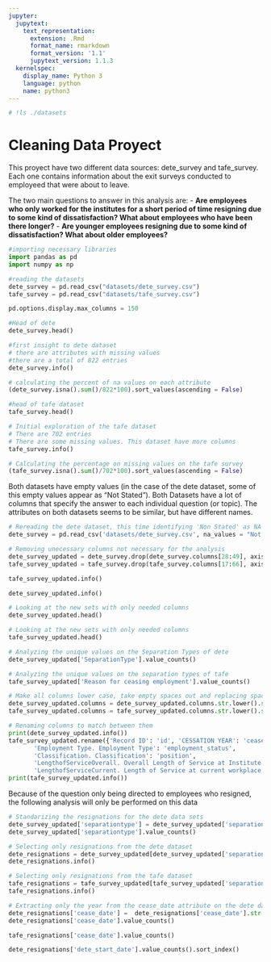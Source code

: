 ```yaml
---
jupyter:
  jupytext:
    text_representation:
      extension: .Rmd
      format_name: rmarkdown
      format_version: '1.1'
      jupytext_version: 1.1.3
  kernelspec:
    display_name: Python 3
    language: python
    name: python3
---
```


```python
# !ls ./datasets
```

# Cleaning Data Proyect
This proyect have two different data sources: dete_survey and tafe_survey. Each one contains information about the exit surveys conducted to employeed that were about to leave.

The two main questions to answer in this analysis are:
- **Are employees who only worked for the institutes for a short period of time resigning due to some kind of dissatisfaction? What about employees who have been there longer?**
- **Are younger employees resigning due to some kind of dissatisfaction? What about older employees?**

```python
#importing necessary libraries
import pandas as pd
import numpy as np
```

```python
#reading the datasets
dete_survey = pd.read_csv("datasets/dete_survey.csv")
tafe_survey = pd.read_csv("datasets/tafe_survey.csv")
```

```python
pd.options.display.max_columns = 150
```

```python
#Head of dete
dete_survey.head()
```

```python
#first insight to dete dataset
# there are attributes with missing values
#there are a total of 822 entries
dete_survey.info()
```

```python
# calculating the percent of na values on each attribute
(dete_survey.isna().sum()/822*100).sort_values(ascending = False)
```

```python
#head of tafe dataset
tafe_survey.head()
```

```python
# Initial exploration of the tafe dataset
# There are 702 entries
# There are some missing values. This dataset have more columns
tafe_survey.info()
```

```python
# Calculating the percentage on missing values on the tafe survey
(tafe_survey.isna().sum()/702*100).sort_values(ascending = False)
```

Both datasets have empty values (in the case of the dete dataset, some of this empty values appear as "Not Stated"). Both Datasets have a lot of columns that specify the answer to each individual question (or topic). The attributes on both datasets seems to be similar, but have different names. 

```python
# Rereading the dete dataset, this time identifying 'Non Stated' as NA
dete_survey = pd.read_csv('datasets/dete_survey.csv', na_values = "Not Stated")
```

```python
# Removing unecessary columns not necessary for the analysis
dete_survey_updated = dete_survey.drop(dete_survey.columns[28:49], axis = 1) 
tafe_survey_updated = tafe_survey.drop(tafe_survey.columns[17:66], axis = 1)
```

```python
tafe_survey_updated.info()
```

```python
dete_survey_updated.info()
```

```python
# Looking at the new sets with only needed columns
dete_survey_updated.head()
```

```python
# Looking at the new sets with only needed columns
tafe_survey_updated.head()
```

```python
# Analyzing the unique values on the Separation Types of dete
dete_survey_updated['SeparationType'].value_counts()
```

```python
# Analyzing the unique values on the separation types of tafe 
tafe_survey_updated['Reason for ceasing employment'].value_counts()
```

```python
# Make all columns lower case, take empty spaces out and replacing spaces
dete_survey_updated.columns = dete_survey_updated.columns.str.lower().str.strip().str.replace(' ', '_')
tafe_survey_updated.columns = tafe_survey_updated.columns.str.lower().str.strip().str.replace(' ', '_')
```

```python
# Renaming columns to match between them
print(dete_survey_updated.info())
tafe_survey_updated.rename({'Record ID': 'id', 'CESSATION YEAR': 'cease_date', 'Reason for ceasing employment': 'separationtype', 'Gender. What is your Gender?': 'gender', 'CurrentAge. Current Age': 'age',
       'Employment Type. Employment Type': 'employment_status',
       'Classification. Classification': 'position',
       'LengthofServiceOverall. Overall Length of Service at Institute (in years)': 'institute_service',
       'LengthofServiceCurrent. Length of Service at current workplace (in years)': 'role_service'}, axis = 1, inplace = True)
print(tafe_survey_updated.info())
```

Because of the question only being directed to employees who resigned, the following analysis will only be performed on this data

```python
# Standarizing the resignations for the dete data sets
dete_survey_updated['separationtype'] = dete_survey_updated['separationtype'].str.split("-").str[0]
dete_survey_updated['separationtype'].value_counts()
```

```python
# Selecting only resignations from the dete dataset
dete_resignations = dete_survey_updated[dete_survey_updated['separationtype'] == "Resignation"].copy()
dete_resignations.info()
```

```python
# Selecting only resignations from the tafe dataset
tafe_resignations = tafe_survey_updated[tafe_survey_updated['separationtype'] == "Resignation"].copy()
tafe_resignations.info()
```

```python
# Extracting only the year from the cease_date attribute on the dete dataset
dete_resignations['cease_date'] =  dete_resignations['cease_date'].str.split('/').str[-1].astype("float")
dete_resignations['cease_date'].value_counts()
```

```python
tafe_resignations['cease_date'].value_counts()
```

```python
dete_resignations['dete_start_date'].value_counts().sort_index()
```

```python

```
